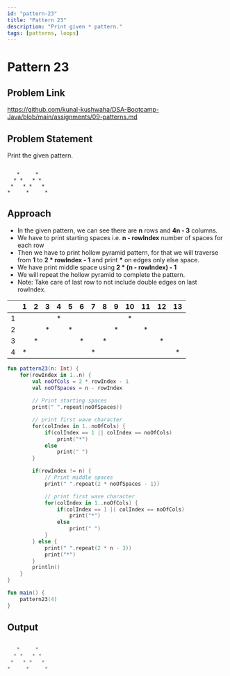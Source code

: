 ```yaml
---
id: "pattern-23"
title: "Pattern 23"
description: "Print given * pattern."
tags: [patterns, loops]
---
```




# Pattern 23

## Problem Link

https://github.com/kunal-kushwaha/DSA-Bootcamp-Java/blob/main/assignments/09-patterns.md

## Problem Statement

Print the given pattern.

```text

   *     *
  * *   * *
 *   * *   *
*     *     *

```
## Approach

- In the given pattern, we can see there are **n** rows and **4n - 3** columns.
- We have to print starting spaces i.e. **n - rowIndex** number of spaces for each row
- Then we have to print hollow pyramid pattern, for that we will traverse from **1** to **2 * rowIndex - 1** and print **\*** on edges only else space.
- We have print middle space using **2 * (n - rowIndex) - 1**
- We will repeat the hollow pyramid to complete the pattern.
- Note: Take care of last row to not include double edges on last rowIndex.

<TableWrapper rows="4" cols="4n - 3 = 13">

|   	| 1 	| 2 	| 3 	| 4 	| 5 	| 6 	| 7 	| 8 	| 9 	| 10 	| 11 	| 12 	| 13 	|
|:-:	|:-:	|:-:	|:-:	|:-:	|:-:	|:-:	|:-:	|:-:	|:-:	|:--:	|:--:	|:--:	|:--:	|
| 1 	|   	|   	|   	| * 	|   	|   	|   	|   	|   	|  * 	|    	|    	|    	|
| 2 	|   	|   	| * 	|   	| * 	|   	|   	|   	| * 	|    	|  * 	|    	|    	|
| 3 	|   	| * 	|   	|   	|   	| * 	|   	| * 	|   	|    	|    	|  * 	|    	|
| 4 	| * 	|   	|   	|   	|   	|   	| * 	|   	|   	|    	|    	|    	|  * 	|

</TableWrapper>

<Tabs>
<TabItem value="kotlin" label="Kotlin">
<SolutionAuthor name="@msvhora"/>

```kt
fun pattern23(n: Int) {
    for(rowIndex in 1..n) {
        val noOfCols = 2 * rowIndex - 1
        val noOfSpaces = n - rowIndex
        
        // Print starting spaces
        print(" ".repeat(noOfSpaces))

        // print first wave character
        for(colIndex in 1..noOfCols) {
            if(colIndex == 1 || colIndex == noOfCols)
                print("*")
            else
                print(" ")
        }

        if(rowIndex != n) {
            // Print middle spaces
            print(" ".repeat(2 * noOfSpaces - 1))

            // print first wave character
            for(colIndex in 1..noOfCols) {
                if(colIndex == 1 || colIndex == noOfCols)
                    print("*")
                else
                    print(" ")
            }
        } else {
            print(" ".repeat(2 * n - 3))
            print("*")
        }
        println()
    }
}

fun main() {	
    pattern23(4)
}
```
</TabItem>
</Tabs>

## Output

```kt

   *     *
  * *   * *
 *   * *   *
*     *     *

```